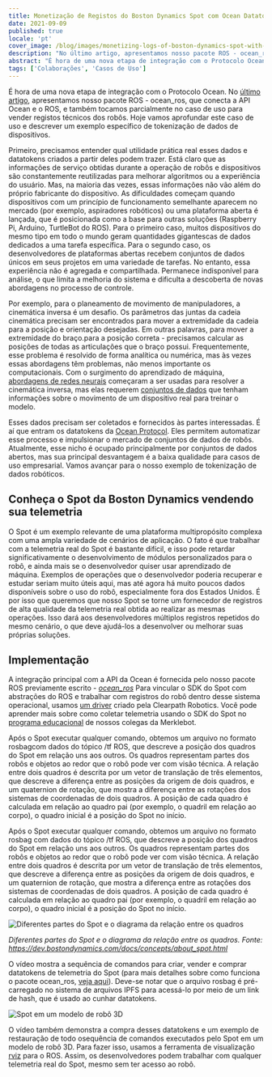 ```yaml
---
title: Monetização de Registos do Boston Dynamics Spot com Ocean Datatokens
date: 2021-09-09
published: true
locale: 'pt'
cover_image: /blog/images/monetizing-logs-of-boston-dynamics-spot-with-ocean-datatokens/Robonomics_Ocean_p3_blog.jpg
description: "No último artigo, apresentamos nosso pacote ROS - ocean_ros, que conecta a API Ocean e o ROS, e também tocamos parcialmente no caso de uso para vender registos técnicos dos robôs. Hoje vamos aprofundar este caso de uso e descrever um exemplo específico de tokenização de dados de dispositivos."
abstract: "É hora de uma nova etapa de integração com o Protocolo Ocean."
tags: ['Colaborações', 'Casos de Uso']
---
```


É hora de uma nova etapa de integração com o Protocolo Ocean. No [último artigo](/blog/ocean-protocol-p-2/), apresentamos nosso pacote ROS - ocean_ros, que conecta a API Ocean e o ROS, e também tocamos parcialmente no caso de uso para vender registos técnicos dos robôs. Hoje vamos aprofundar este caso de uso e descrever um exemplo específico de tokenização de dados de dispositivos.

Primeiro, precisamos entender qual utilidade prática real esses dados e datatokens criados a partir deles podem trazer. Está claro que as informações de serviço obtidas durante a operação de robôs e dispositivos são constantemente reutilizadas para melhorar algoritmos ou a experiência do usuário. Mas, na maioria das vezes, essas informações não vão além do próprio fabricante do dispositivo. As dificuldades começam quando dispositivos com um princípio de funcionamento semelhante aparecem no mercado (por exemplo, aspiradores robóticos) ou uma plataforma aberta é lançada, que é posicionada como a base para outras soluções (Raspberry Pi, Arduino, TurtleBot do ROS). Para o primeiro caso, muitos dispositivos do mesmo tipo em todo o mundo geram quantidades gigantescas de dados dedicados a uma tarefa específica. Para o segundo caso, os desenvolvedores de plataformas abertas recebem conjuntos de dados únicos em seus projetos em uma variedade de tarefas. No entanto, essa experiência não é agregada e compartilhada. Permanece indisponível para análise, o que limita a melhoria do sistema e dificulta a descoberta de novas abordagens no processo de controle.

Por exemplo, para o planeamento de movimento de manipuladores, a cinemática inversa é um desafio. Os parâmetros das juntas da cadeia cinemática precisam ser encontrados para mover a extremidade da cadeia para a posição e orientação desejadas. Em outras palavras, para mover a extremidade do braço.para a posição correta - precisamos calcular as posições de todas as articulações que o braço possui. Frequentemente, esse problema é resolvido de forma analítica ou numérica, mas às vezes essas abordagens têm problemas, não menos importante os computacionais. Com o surgimento do aprendizado de máquina, [abordagens de redes neurais](https://doi.org/10.1016/j.protcy.2013.12.451) começaram a ser usadas para resolver a cinemática inversa, mas elas requerem [conjuntos de dados](https://mint-lab.github.io/awesome-robotics-datasets/) que tenham informações sobre o movimento de um dispositivo real para treinar o modelo.

Esses dados precisam ser coletados e fornecidos às partes interessadas. É aí que entram os datatokens da [Ocean Protocol](https://oceanprotocol.com/). Eles permitem automatizar esse processo e impulsionar o mercado de conjuntos de dados de robôs. Atualmente, esse nicho é ocupado principalmente por conjuntos de dados abertos, mas sua principal desvantagem é a baixa qualidade para casos de uso empresarial. Vamos avançar para o nosso exemplo de tokenização de dados robóticos.

## Conheça o Spot da Boston Dynamics vendendo sua telemetria

O Spot é um exemplo relevante de uma plataforma multipropósito complexa com uma ampla variedade de cenários de aplicação. O fato é que trabalhar com a telemetria real do Spot é bastante difícil, e isso pode retardar significativamente o desenvolvimento de módulos personalizados para o robô, e ainda mais se o desenvolvedor quiser usar aprendizado de máquina. Exemplos de operações que o desenvolvedor poderia recuperar e estudar seriam muito úteis aqui, mas até agora há muito poucos dados disponíveis sobre o uso do robô, especialmente fora dos Estados Unidos. É por isso que queremos que nosso Spot se torne um fornecedor de registros de alta qualidade da telemetria real obtida ao realizar as mesmas operações. Isso dará aos desenvolvedores múltiplos registros repetidos do mesmo cenário, o que deve ajudá-los a desenvolver ou melhorar suas próprias soluções.

## Implementação

A integração principal com a API da Ocean é fornecida pelo nosso pacote ROS previamente escrito - [*ocean_ros*](https://github.com/LoSk-p/ocean_ros) Para vincular o SDK do Spot com abstrações do ROS e trabalhar com registros do robô dentro desse sistema operacional, usamos [um driver](https://clearpathrobotics.com/assets/guides/melodic/spot-ros/ros_setup.html) criado pela Clearpath Robotics. Você pode aprender mais sobre como coletar telemetria usando o SDK do Spot no [programa educacional](https://spot-sdk.education/) de nossos colegas da Merklebot.

Após o Spot executar qualquer comando, obtemos um arquivo no formato rosbagcom dados do tópico /tf ROS, que descreve a posição dos quadros do Spot em relação uns aos outros. Os quadros representam partes dos robôs e objetos ao redor que o robô pode ver com visão técnica. A relação entre dois quadros é descrita por um vetor de translação de três elementos, que descreve a diferença entre as posições da origem de dois quadros, e um quaternion de rotação, que mostra a diferença entre as rotações dos sistemas de coordenadas de dois quadros. A posição de cada quadro é calculada em relação ao quadro pai (por exemplo, o quadril em relação ao corpo), o quadro inicial é a posição do Spot no início.

Após o Spot executar qualquer comando, obtemos um arquivo no formato rosbag com dados do tópico /tf ROS, que descreve a posição dos quadros do Spot em relação uns aos outros. Os quadros representam partes dos robôs e objetos ao redor que o robô pode ver com visão técnica. A relação entre dois quadros é descrita por um vetor de translação de três elementos, que descreve a diferença entre as posições da origem de dois quadros, e um quaternion de rotação, que mostra a diferença entre as rotações dos sistemas de coordenadas de dois quadros. A posição de cada quadro é calculada em relação ao quadro pai (por exemplo, o quadril em relação ao corpo), o quadro inicial é a posição do Spot no início.

![Diferentes partes do Spot e o diagrama da relação entre os quadros](/blog/images/monetizing-logs-of-boston-dynamics-spot-with-ocean-datatokens/spot-scheme.png)

*Diferentes partes do Spot e o diagrama da relação entre os quadros. Fonte: https://dev.bostondynamics.com/docs/concepts/about_spot.html*

<YouTube id="https://youtu.be/6i9zYpCMzn8" posterQuality="max"/>

O vídeo mostra a sequência de comandos para criar, vender e comprar datatokens de telemetria do Spot (para mais detalhes sobre como funciona o pacote ocean_ros, [veja aqui](https://www.youtube.com/watch?v=Ssit8-u6dZY)). Deve-se notar que o arquivo rosbag é pré-carregado no sistema de arquivos IPFS para acessá-lo por meio de um link de hash, que é usado ao cunhar datatokens.

![Spot em um modelo de robô 3D](/blog/images/monetizing-logs-of-boston-dynamics-spot-with-ocean-datatokens/Spot-on-a-3D-robot-model.jpg)

O vídeo também demonstra a compra desses datatokens e um exemplo de restauração de todo osequência de comandos executados pelo Spot em um modelo de robô 3D. Para fazer isso, usamos a ferramenta de visualização [rviz](http://wiki.ros.org/rviz) para o ROS. Assim, os desenvolvedores podem trabalhar com qualquer telemetria real do Spot, mesmo sem ter acesso ao robô.